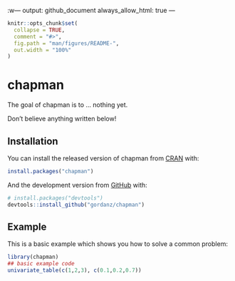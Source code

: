 :w---
output: github_document
always_allow_html: true
---

<!-- README.md is generated from README.Rmd. Please edit that file -->

```r
knitr::opts_chunk$set(
  collapse = TRUE,
  comment = "#>",
  fig.path = "man/figures/README-",
  out.width = "100%"
)
```

# chapman

<!-- badges: start -->
<!-- badges: end -->

The goal of chapman is to ... nothing yet.

Don't believe anything written below!

## Installation

You can install the released version of chapman from [CRAN](https://CRAN.R-project.org) with:

``` r
install.packages("chapman")
```

And the development version from [GitHub](https://github.com/) with:

``` r
# install.packages("devtools")
devtools::install_github("gordanz/chapman")
```
## Example

This is a basic example which shows you how to solve a common problem:

```r
library(chapman)
## basic example code
univariate_table(c(1,2,3), c(0.1,0.2,0.7))
```

